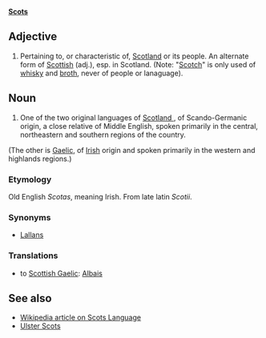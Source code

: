 '''[[Scots]]'''

==Adjective==
# Pertaining to, or characteristic of, [[w:Scotland | Scotland]] or its people.  An alternate form of [[Scottish]] (adj.), esp. in Scotland.  (Note: "[[Scotch]]" is only used of [[w:whisky | whisky]] and [[broth]], never of people or lanaguage).

==Noun==
# One of the two original languages of [[w:Scotland | Scotland ]], of Scando-Germanic origin, a close relative of Middle English, spoken primarily in the central, northeastern and southern regions of the country.

(The other is [[Gaelic]], of [[Irish]] origin and spoken primarily in the western and highlands regions.)

===Etymology===
Old English ''Scotas'', meaning Irish.  From late latin ''Scotii''.

===Synonyms===
*[[w:Lallans|Lallans]]


===Translations===
* to [[Scottish Gaelic]]: [[Albais]]

==See also==
*[[w:Scots language|Wikipedia article on Scots Language]]
* [[w:Ulster Scots | Ulster Scots]]
